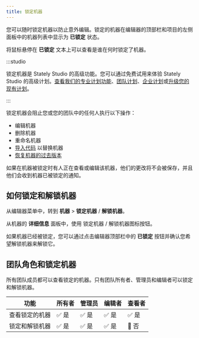 ```yaml
---
title: 锁定机器
---
```


您可以随时锁定机器以防止意外编辑。锁定的机器在编辑器的顶部栏和项目的左侧面板中的机器列表中显示为 <Lock size={18} /> **已锁定** 状态。

将鼠标悬停在 <Lock size={18} /> **已锁定** 文本上可以查看是谁在何时锁定了机器。

:::studio

锁定机器是 Stately Studio 的高级功能。您可以通过免费试用来体验 Stately Studio 的高级计划。[查看我们的专业计划功能](studio-pro-plan.mdx)、[团队计划](studio-team-plan.mdx)、[企业计划](studio-enterprise-plan.mdx)或[升级您的现有计划](https://stately.ai/registry/billing)。

:::

锁定机器会阻止您或您的团队中的任何人执行以下操作：

- 编辑机器
- 删除机器
- 重命名机器
- [导入代码](import-from-code.mdx) 以替换机器
- [恢复机器的过去版本](versions.mdx)

如果在机器被锁定时有人正在查看或编辑该机器，他们的更改将不会被保存，并且他们会收到机器已被锁定的通知。

## 如何锁定和解锁机器

从编辑器菜单中，转到 **机器** > <Unlock size={18} /> **锁定机器** / <Lock size={18} /> **解锁机器**。

从机器的 <Info size={18} /> **详细信息** 面板中，使用 <Unlock size={18} /> 锁定机器 / <Lock size={18} /> 解锁机器图标按钮。

如果机器已经被锁定，您可以通过点击编辑器顶部栏中的 **已锁定** 按钮并确认您希望解锁机器来解锁它。

## 团队角色和锁定机器

所有团队成员都可以查看锁定的机器。只有团队所有者、管理员和编辑者可以锁定和解锁机器。

| 功能                    | 所有者 | 管理员 | 编辑者 | 查看者 |
| ----------------------- | ------ | ------ | ------ | ------ |
| 查看锁定的机器          | ✅ 是  | ✅ 是  | ✅ 是  | ✅ 是  |
| 锁定和解锁机器          | ✅ 是  | ✅ 是  | ✅ 是  | 🚫 否  |